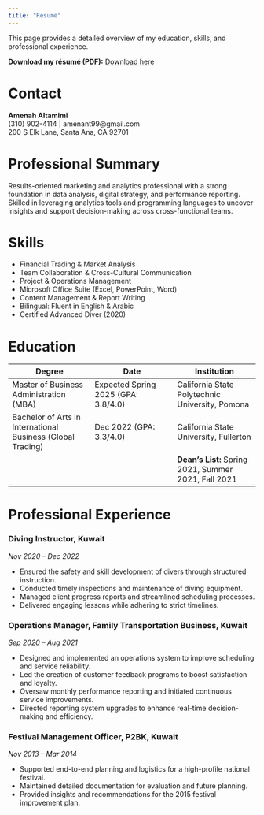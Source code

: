 ```yaml
---
title: "Résumé"
---
```

This page provides a detailed overview of my education, skills, and professional experience.


**Download my résumé (PDF):** [Download here](resume/Resume.pdf)

# Contact

**Amenah Altamimi**\
(310) 902-4114 \| amenant99\@gmail.com\
200 S Elk Lane, Santa Ana, CA 92701

# Professional Summary

Results-oriented marketing and analytics professional with a strong foundation in data analysis, digital strategy, and performance reporting. Skilled in leveraging analytics tools and programming languages to uncover insights and support decision-making across cross-functional teams.

# Skills

-   Financial Trading & Market Analysis\
-   Team Collaboration & Cross-Cultural Communication\
-   Project & Operations Management\
-   Microsoft Office Suite (Excel, PowerPoint, Word)\
-   Content Management & Report Writing\
-   Bilingual: Fluent in English & Arabic\
-   Certified Advanced Diver (2020)

# Education

| Degree | Date | Institution |
|------------------------|------------------------|------------------------|
| Master of Business Administration (MBA) | Expected Spring 2025 (GPA: 3.8/4.0) | California State Polytechnic University, Pomona |
| Bachelor of Arts in International Business (Global Trading) | Dec 2022 (GPA: 3.3/4.0) | California State University, Fullerton |
|  |  | **Dean’s List:** Spring 2021, Summer 2021, Fall 2021 |

# Professional Experience

### Diving Instructor, Kuwait

*Nov 2020 – Dec 2022*

-   Ensured the safety and skill development of divers through structured instruction.\
-   Conducted timely inspections and maintenance of diving equipment.\
-   Managed client progress reports and streamlined scheduling processes.\
-   Delivered engaging lessons while adhering to strict timelines.

### Operations Manager, Family Transportation Business, Kuwait

*Sep 2020 – Aug 2021*

-   Designed and implemented an operations system to improve scheduling and service reliability.\
-   Led the creation of customer feedback programs to boost satisfaction and loyalty.\
-   Oversaw monthly performance reporting and initiated continuous service improvements.\
-   Directed reporting system upgrades to enhance real-time decision-making and efficiency.

### Festival Management Officer, P2BK, Kuwait

*Nov 2013 – Mar 2014*

-   Supported end-to-end planning and logistics for a high-profile national festival.\
-   Maintained detailed documentation for evaluation and future planning.\
-   Provided insights and recommendations for the 2015 festival improvement plan.
